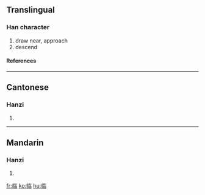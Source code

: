{{see|臨}}<!-- may be replaced by zh-forms -->

==Translingual==
===Han character===
{{Han char|rn=2|rad=丨|as=08|sn=9|four=|canj=中中人日 (LLOA)}}
# draw near, approach
# descend
====References====
{{Han ref|kx=0080.071|hdz=10030.050|uh=4E34|ud=20020}}
----
==Cantonese==
===Hanzi===
{{yue-hanzi|jyut=|y=lam4}}
# {{defn|Cantonese}}
----
==Mandarin==
===Hanzi===
{{cmn-hanzi|tra=臨|pin=[[lín]] ([[lin2]])|wg=lin<sup>2</sup>}}
# {{defn|Mandarin}}




[[fr:临]]
[[ko:临]]
[[hu:临]]